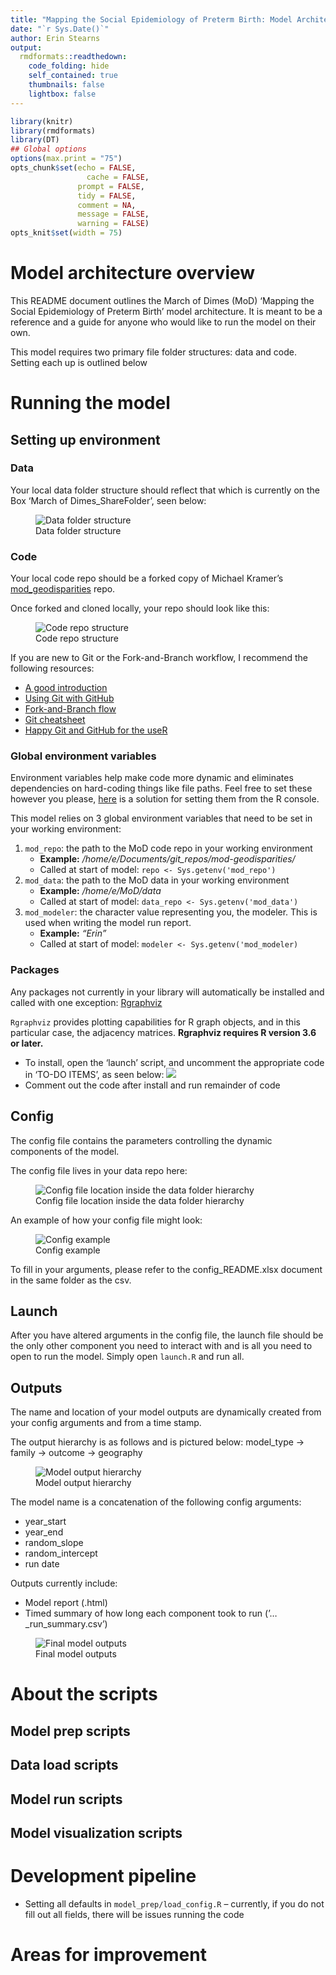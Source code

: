 ```yaml
---
title: "Mapping the Social Epidemiology of Preterm Birth: Model Architecture"
date: "`r Sys.Date()`"
author: Erin Stearns
output:
  rmdformats::readthedown:
    code_folding: hide
    self_contained: true
    thumbnails: false
    lightbox: false
---
```



```r
library(knitr)
library(rmdformats)
library(DT)
## Global options
options(max.print = "75")
opts_chunk$set(echo = FALSE,
	             cache = FALSE,
               prompt = FALSE,
               tidy = FALSE,
               comment = NA,
               message = FALSE,
               warning = FALSE)
opts_knit$set(width = 75)
```

# Model architecture overview

This README document outlines the March of Dimes (MoD) 'Mapping the Social Epidemiology of Preterm Birth' model architecture. It is meant to be a reference and a guide for anyone who would like to run the model on their own. 

This model requires two primary file folder structures: data and code. Setting each up is outlined below

# Running the model

## Setting up environment

### Data

Your local data folder structure should reflect that which is currently on the Box 'March of Dimes_ShareFolder', seen below:

![Data folder structure](data_org1.png)


### Code

Your local code repo should be a forked copy of Michael Kramer's [mod_geodisparities](https://github.com/mkram01/mod-geodisparities) repo.

Once forked and cloned locally, your repo should look like this:

![Code repo structure](code_org1.png)

If you are new to Git or the Fork-and-Branch workflow, I recommend the following resources:

+ [A good introduction](https://blog.scottlowe.org/2015/01/14/non-programmer-git-intro/)
+ [Using Git with GitHub](https://blog.scottlowe.org/2015/01/26/using-git-with-github/)
+ [Fork-and-Branch flow](https://blog.scottlowe.org/2015/01/27/using-fork-branch-git-workflow/)
+ [Git cheatsheet](https://education.github.com/git-cheat-sheet-education.pdf)
+ [Happy Git and GitHub for the useR](https://happygitwithr.com/index.html)

### Global environment variables

Environment variables help make code more dynamic and eliminates dependencies on hard-coding things like file paths. Feel free to set these however you please, [here](https://astrostatistics.psu.edu/su07/R/html/base/html/Sys.setenv.html) is a solution for setting them from the R console.

This model relies on 3 global environment variables that need to be set in your working environment:

1.  `mod_repo`: the path to the MoD code repo in your working environment
      + **Example:** */home/e/Documents/git_repos/mod-geodisparities/*
      + Called at start of model: `repo <- Sys.getenv('mod_repo')`
2.  `mod_data`: the path to the MoD data in your working environment
      + **Example:** */home/e/MoD/data*
      + Called at start of model: `data_repo <- Sys.getenv('mod_data')`
3.  `mod_modeler`: the character value representing you, the modeler. This is used when writing the model run report.
      + **Example:** *"Erin"*
      + Called at start of model: `modeler <- Sys.getenv('mod_modeler)`
  
### Packages

Any packages not currently in your library will automatically be installed and called with one exception: [Rgraphviz](https://www.bioconductor.org/packages/release/bioc/html/Rgraphviz.html)

`Rgraphviz` provides plotting capabilities for R graph objects, and in this particular case, the adjacency matrices. **Rgraphviz requires R version 3.6 or later.**

  + To install, open the 'launch' script, and uncomment the appropriate code in 'TO-DO ITEMS', as seen below:
  ![](installRgraphviz.png)
  + Comment out the code after install and run remainder of code

## Config

The config file contains the parameters controlling the dynamic components of the model.

The config file lives in your data repo here:

![Config file location inside the data folder hierarchy](config_location.png)

An example of how your config file might look:

![Config example](config_example.png)

To fill in your arguments, please refer to the config_README.xlsx document in the same folder as the csv.

## Launch

After you have altered arguments in the config file, the launch file should be the only other component you need to interact with and is all you need to open to run the model. Simply open `launch.R` and run all.

## Outputs

The name and location of your model outputs are dynamically created from your config arguments and from a time stamp. 

The output hierarchy is as follows and is pictured below: model_type -> family -> outcome -> geography

![Model output hierarchy](model_ouput_hierarchy.png)

The model name is a concatenation of the following config arguments:

  + year_start
  + year_end
  + random_slope
  + random_intercept
  + run date
  
Outputs currently include:

  + Model report (.html)
  + Timed summary of how long each component took to run ('..._run_summary.csv')

![Final model outputs](outputs.png)

# About the scripts

## Model prep scripts

## Data load scripts

## Model run scripts

## Model visualization scripts

# Development pipeline

  + Setting all defaults in `model_prep/load_config.R` -- currently, if you do not fill out all fields, there will be issues running the code

# Areas for improvement



